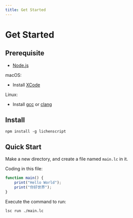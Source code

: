 ```yaml
---
title: Get Started
---
```


# Get Started

## Prerequisite

- [Node.js](https://nodejs.org/)

macOS:

- Install [XCode](https://developer.apple.com/xcode/)

Linux:

- Install [gcc](https://gcc.gnu.org/) or [clang](https://clang.llvm.org/)


## Install

```shell
npm install -g lichenscript
```

## Quick Start

Make a new directory, and create a file named `main.lc` in it.

Coding in this file:

```js
function main() {
    print("Hello World");
    print("你好世界");
}
```

Execute the command to run:

```shell
lsc run ./main.lc
```

